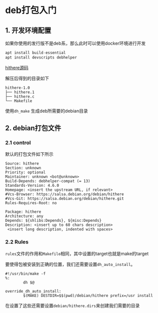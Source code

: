 # deb打包入门

## 1. 开发环境配置

如果你使用的发行版不是deb系，那么此时可以使用docker环境进行开发

```cpp
apt install build-essential
apt install devscripts debhelper
```

[hithere源码](https://wiki.debian.org/Packaging/Intro?action=AttachFile&do=view&target=hithere-1.0.tar.gz) 

解压后得到的目录如下

```shell
hithere-1.0
├── hithere.1
├── hithere.c
└── Makefile
```

使用`dh_make` 生成deb所需要的debian目录

## 2. debian打包文件

### 2.1 control

默认的打包文件如下所示
```shell
Source: hithere
Section: unknown
Priority: optional
Maintainer: unknown <bot@unknown>
Build-Depends: debhelper-compat (= 13)
Standards-Version: 4.6.0
Homepage: <insert the upstream URL, if relevant>
#Vcs-Browser: https://salsa.debian.org/debian/hithere
#Vcs-Git: https://salsa.debian.org/debian/hithere.git
Rules-Requires-Root: no

Package: hithere
Architecture: any
Depends: ${shlibs:Depends}, ${misc:Depends}
Description: <insert up to 60 chars description>
 <insert long description, indented with spaces>
```

### 2.2 Rules

`rules`文件的作用和`Makefile`相同，其中设置的target也就是make的target

要使得包被安装到正确的位置，我们还需要设置`dh_auto_install`。
```shell
#!/usr/bin/make -f
%:
        dh $@

override_dh_auto_install:
        $(MAKE) DESTDIR=$$(pwd)/debian/hithere prefix=/usr install
```

在设置了这些还需要设置`debian/hithere.dirs`来创建我们需要的目录

